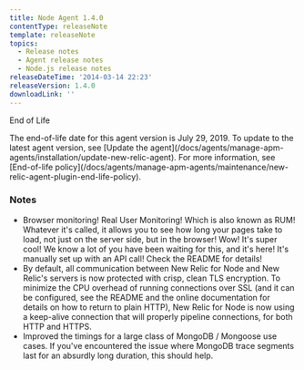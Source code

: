 ```yaml
---
title: Node Agent 1.4.0
contentType: releaseNote
template: releaseNote
topics:
  - Release notes
  - Agent release notes
  - Node.js release notes
releaseDateTime: '2014-03-14 22:23'
releaseVersion: 1.4.0
downloadLink: ''
---
```


End of Life

<Callout variant="important">
  The end-of-life date for this agent version is July 29, 2019. To update to the latest agent version, see [Update the agent](/docs/agents/manage-apm-agents/installation/update-new-relic-agent). For more information, see [End-of-life policy](/docs/agents/manage-apm-agents/maintenance/new-relic-agent-plugin-end-life-policy).
</Callout>

### Notes

* Browser monitoring! Real User Monitoring! Which is also known as RUM! Whatever it's called, it allows you to see how long your pages take to load, not just on the server side, but in the browser! Wow! It's super cool! We know a lot of you have been waiting for this, and it's here! It's manually set up with an API call! Check the README for details!
* By default, all communication between New Relic for Node and New Relic's servers is now protected with crisp, clean TLS encryption. To minimize the CPU overhead of running connections over SSL (and it can be configured, see the README and the online documentation for details on how to return to plain HTTP), New Relic for Node is now using a keep-alive connection that will properly pipeline connections, for both HTTP and HTTPS.
* Improved the timings for a large class of MongoDB / Mongoose use cases. If you've encountered the issue where MongoDB trace segments last for an absurdly long duration, this should help.
